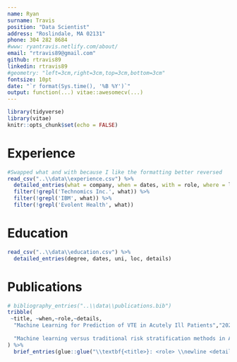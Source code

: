 ```yaml
---
name: Ryan
surname: Travis
position: "Data Scientist"
address: "Roslindale, MA 02131"
phone: 304 282 8684
#www: ryantravis.netlify.com/about/
email: "rtravis89@gmail.com"
github: rtravis89
linkedin: rtravis89
#geometry: "left=3cm,right=3cm,top=3cm,bottom=3cm"
fontsize: 10pt
date: "`r format(Sys.time(), '%B %Y')`"
output: function(...) vitae::awesomecv(...)
---
```

```r
library(tidyverse)
library(vitae)
knitr::opts_chunk$set(echo = FALSE)
```
# Experience
```r
#Swapped what and with because I like the formatting better reversed
read_csv("..\\data\\experience.csv") %>%
  detailed_entries(what = company, when = dates, with = role, where = loc, why = details) %>%
  filter(!grepl('Technomics Inc.', what)) %>%
  filter(!grepl('IBM', what)) %>%
  filter(!grepl('Evolent Health', what))
```
# Education
```r
read_csv("..\\data\\education.csv") %>% 
  detailed_entries(degree, dates, uni, loc, details)
```
# Publications
```r
# bibliography_entries("..\\data\\publications.bib")
tribble(
 ~title, ~when,~role,~details,
  "Machine Learning for Prediction of VTE in Acutely Ill Patients","2020","Lead Statistician","https://doi.org/10.1002/rth2.12292",
 
  "Machine learning versus traditional risk stratification methods in ACS","2019","Lead Statistician", "https://doi.org/10.1007/s11239-019-01940-8"
) %>%
  brief_entries(glue::glue("\\textbf{<title>}: <role> \\newline <details>", .open = "<", .close = ">"), when, .protect = FALSE)
```
<!-- # Skills -->
<!-- R, Python, SQL, git, SAS, Experimental Design, Randomized Control Trials, Regression Modeling, Supervised Learning, Exploratory Analysis, Data Visualization, Causal Inference, Bayesian Methods -->
